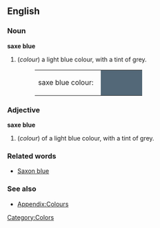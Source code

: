 ==English==

===Noun===
'''saxe blue'''
#(''colour'') a light blue colour, with a tint of grey.
#:<table><tr><td>saxe blue colour: &nbsp;</td><td bgcolor="#536878" width="80">&nbsp; </td></tr></table>

===Adjective===
'''saxe blue'''
#(''colour'') of a light blue colour, with a tint of grey.

===Related words===
*[[Saxon blue]]

===See also===
*[[Wiktionary_Appendix:Colours|Appendix:Colours]]

[[Category:Colors]]
